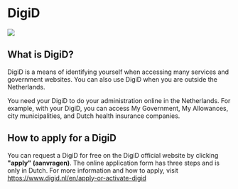 
# DigiD

<Image src="digid.jpeg" />

## What is DigiD?

DigiD is a means of identifying yourself when accessing many services and government websites. You can also use DigiD when you are outside the Netherlands.

You need your DigiD to do your administration online in the Netherlands. For example, with your DigiD, you can access My Government, My Allowances, city municipalities, and Dutch health insurance companies.

## How to apply for a DigiD

You can request a DigiD for free on the DigiD official website by clicking **"apply" (aanvragen)**. The online application form has three steps and is only in Dutch. For more information and how to apply, visit https://www.digid.nl/en/apply-or-activate-digid
